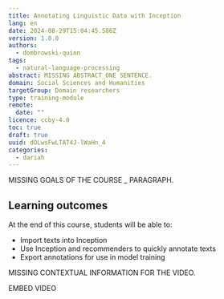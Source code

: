 ```yaml
---
title: Annotating Linguistic Data with Inception
lang: en
date: 2024-08-29T15:04:45.586Z
version: 1.0.0
authors:
  - dombrowski-quinn
tags:
  - natural-language-processing
abstract: MISSING ABSTRACT_ONE SENTENCE.
domain: Social Sciences and Humanities
targetGroup: Domain researchers
type: training-module
remote:
  date: ""
licence: ccby-4.0
toc: true
draft: true
uuid: dOLwsFwLTAT4J-lWaHn_4
categories:
  - dariah
---
```

MISSING GOALS OF THE COURSE _ PARAGRAPH.

## Learning outcomes

At the end of this course, students will be able to:
- Import texts into Inception
- Use Inception and recommenders to quickly annotate texts
- Export annotations for use in model training

MISSING CONTEXTUAL INFORMATION FOR THE VIDEO.

EMBED VIDEO
